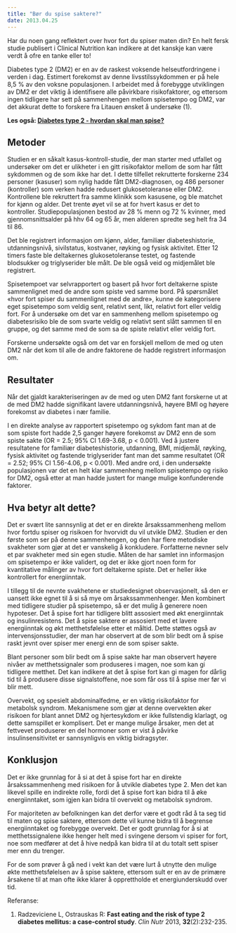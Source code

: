 ```yaml
---
title: "Bør du spise saktere?"
date: 2013.04.25
---
```


Har du noen gang reflektert over hvor fort du spiser maten din? En helt fersk studie publisert i Clinical Nutrition kan indikere at det kanskje kan være verdt å ofre en tanke eller to!

Diabetes type 2 (DM2) er en av de raskest voksende helseutfordringene i verden i dag. Estimert forekomst av denne livsstilssykdommen er på hele 8,5 % av den voksne populasjonen. I arbeidet med å forebygge utviklingen av DM2 er det viktig å identifisere alle påvirkbare risikofaktorer, og ettersom ingen tidligere har sett på sammenhengen mellom spisetempo og DM2, var det akkurat dette to forskere fra Litauen ønsket å undersøke (1).

**Les også: [Diabetes type 2 - hvordan skal man spise?](diabetes-kosthold-2.qmd)**

## Metoder

Studien er en såkalt kasus-kontroll-studie, der man starter med utfallet og undersøker om det er ulikheter i en gitt risikofaktor mellom de som har fått sykdommen og de som ikke har det. I dette tilfellet rekrutterte forskerne 234 personer (kasuser) som nylig hadde fått DM2-diagnosen, og 486 personer (kontroller) som verken hadde redusert glukosetoleranse eller DM2. Kontrollene ble rekruttert fra samme klinikk som kasusene, og ble matchet for kjønn og alder. Det trente øyet vil se at for hvert kasus er det to kontroller. Studiepopulasjonen bestod av 28 % menn og 72 % kvinner, med gjennomsnittsalder på hhv 64 og 65 år, men alderen spredte seg helt fra 34 til 86.

Det ble registrert informasjon om kjønn, alder, familiær diabeteshistorie, utdanningsnivå, sivilstatus, kostvaner, røyking og fysisk aktivitet. Etter 12 timers faste ble deltakernes glukosetoleranse testet, og fastende blodsukker og triglyserider ble målt. De ble også veid og midjemålet ble registrert.

Spisetempoet var selvrapportert og basert på hvor fort deltakerne spiste sammenlignet med de andre som spiste ved samme bord. På spørsmålet «hvor fort spiser du sammenlignet med de andre», kunne de kategorisere eget spisetempo som veldig sent, relativt sent, likt, relativt fort eller veldig fort. For å undersøke om det var en sammenheng mellom spisetempo og diabetesrisiko ble de som svarte veldig og relativt sent slått sammen til en gruppe, og det samme med de som sa de spiste relativt eller veldig fort.

Forskerne undersøkte også om det var en forskjell mellom de med og uten DM2 når det kom til alle de andre faktorene de hadde registrert informasjon om.

## Resultater

Når det gjaldt karakteriseringen av de med og uten DM2 fant forskerne ut at de med DM2 hadde signifikant lavere utdanningsnivå, høyere BMI og høyere forekomst av diabetes i nær familie.

I en direkte analyse av rapportert spisetempo og sykdom fant man at de som spiste fort hadde 2,5 ganger høyere forekomst av DM2 enn de som spiste sakte (OR = 2.5; 95% CI 1.69-3.68, p \< 0.001). Ved å justere resultatene for familiær diabeteshistorie, utdanning, BMI, midjemål, røyking, fysisk aktivitet og fastende triglyserider fant man det samme resultatet (OR = 2.52; 95% CI 1.56-4.06, p \< 0.001). Med andre ord, i den undersøkte populasjonen var det en helt klar sammenheng mellom spisetempo og risiko for DM2, også etter at man hadde justert for mange mulige konfunderende faktorer.

## Hva betyr alt dette?

Det er svært lite sannsynlig at det er en direkte årsakssammenheng mellom hvor fortdu spiser og risikoen for hvorvidt du vil utvikle DM2. Studien er den første som ser på denne sammenhengen, og den har flere metodiske svakheter som gjør at det er vanskelig å konkludere. Forfatterne nevner selv et par svakheter med sin egen studie. Måten de har samlet inn informasjon om spisetempo er ikke validert, og det er ikke gjort noen form for kvantitative målinger av hvor fort deltakerne spiste. Det er heller ikke kontrollert for energiinntak.

I tillegg til de nevnte svakhetene er studiedesignet observasjonelt, så den er uansett ikke egnet til å si så mye om årsakssammenhenger. Men kombinert med tidligere studier på spisetempo, så er det mulig å generere noen hypoteser. Det å spise fort har tidligere blitt assosiert med økt energiinntak og insulinresistens. Det å spise saktere er assosiert med et lavere energiinntak og økt metthetsfølelse etter et måltid. Dette støttes også av intervensjonsstudier, der man har observert at de som blir bedt om å spise raskt jevnt over spiser mer energi enn de som spiser sakte.

Blant personer som blir bedt om å spise sakte har man observert høyere nivåer av metthetssignaler som produseres i magen, noe som kan gi tidligere metthet. Det kan indikere at det å spise fort kan gi magen for dårlig tid til å produsere disse signalstoffene, noe som får oss til å spise mer før vi blir mett.

Overvekt, og spesielt abdominalfedme, er en viktig risikofaktor for metabolsk syndrom. Mekanismene som gjør at denne overvekten øker risikoen for blant annet DM2 og hjertesykdom er ikke fullstendig klarlagt, og dette samspillet er komplisert. Det er mange mulige årsaker, men det at fettvevet produserer en del hormoner som er vist å påvirke insulinsensitivitet er sannsynligvis en viktig bidragsyter.

## Konklusjon

Det er ikke grunnlag for å si at det å spise fort har en direkte årsakssammenheng med risikoen for å utvikle diabetes type 2. Men det kan likevel spille en indirekte rolle, fordi det å spise fort kan bidra til å øke energiinntaket, som igjen kan bidra til overvekt og metabolsk syndrom.

For majoriteten av befolkningen kan det derfor være et godt råd å ta seg tid til maten og spise saktere, ettersom dette vil kunne bidra til å begrense energiinntaket og forebygge overvekt. Det er godt grunnlag for å si at metthetssignalene ikke henger helt med i svingene dersom vi spiser for fort, noe som medfører at det å hive nedpå kan bidra til at du totalt sett spiser mer enn du trenger.

For de som prøver å gå ned i vekt kan det være lurt å utnytte den mulige økte metthetsfølelsen av å spise saktere, ettersom sult er en av de primære årsakene til at man ofte ikke klarer å opprettholde et energiunderskudd over tid.

Referanse:

1.  Radzeviciene L, Ostrauskas R: **Fast eating and the risk of type 2 diabetes mellitus: a case-control study**. *Clin Nutr* 2013, **32**(2):232-235.
